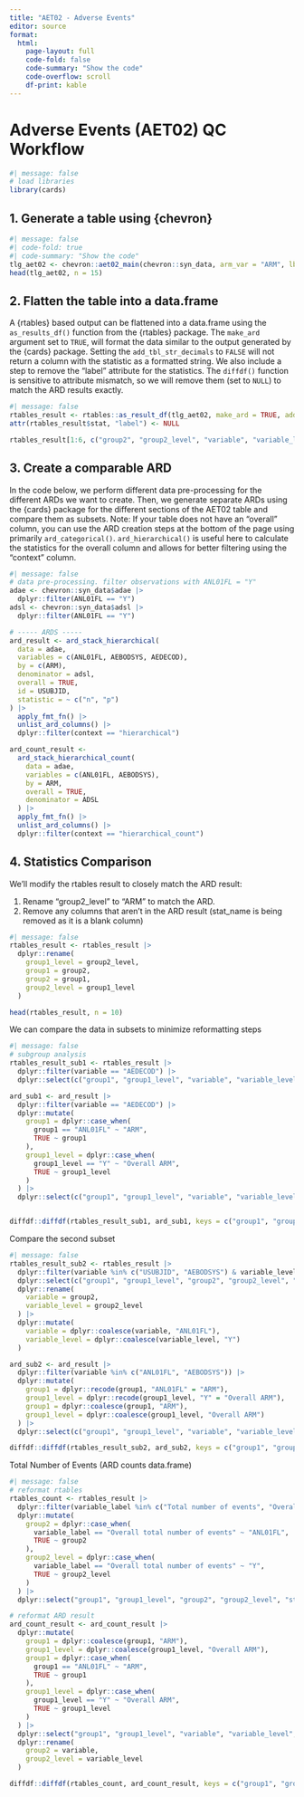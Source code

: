 ```yaml
---
title: "AET02 - Adverse Events"
editor: source
format: 
  html:
    page-layout: full
    code-fold: false
    code-summary: "Show the code"
    code-overflow: scroll 
    df-print: kable
---
```


# Adverse Events (AET02) QC Workflow
```r
#| message: false
# load libraries
library(cards)
```


## 1. Generate a table using {chevron}

```r
#| message: false
#| code-fold: true
#| code-summary: "Show the code"
tlg_aet02 <- chevron::aet02_main(chevron::syn_data, arm_var = "ARM", lbl_overall = "Overall ARM")
head(tlg_aet02, n = 15)
```

## 2. Flatten the table into a data.frame
A {rtables} based output can be flattened into a data.frame using the `as_results_df()` function from the {rtables} package. The `make_ard` argument set to `TRUE`, will format the data similar to the output generated by the {cards} package. Setting the `add_tbl_str_decimals` to `FALSE` will not return a column with the statistic as a formatted string.
We also include a step to remove the "label" attribute for the statistics. The `diffdf()` function is sensitive to attribute mismatch, so we will remove them (set to `NULL`) to match the ARD results exactly.

```r
#| message: false
rtables_result <- rtables::as_result_df(tlg_aet02, make_ard = TRUE, add_tbl_str_decimals = FALSE)
attr(rtables_result$stat, "label") <- NULL

rtables_result[1:6, c("group2", "group2_level", "variable", "variable_level", "stat")]
```


## 3. Create a comparable ARD

In the code below, we perform different data pre-processing for the different ARDs we want to create. 
Then, we generate separate ARDs using the {cards} package for the different sections of the AET02 table and compare them as subsets.
Note: If your table does not have an "overall" column, you can use the ARD creation steps at the bottom of the page using primarily `ard_categorical()`. `ard_hierarchical()` is useful here to calculate the statistics for the overall column and allows for better filtering using the "context" column.

```r
#| message: false
# data pre-processing. filter observations with ANL01FL = "Y"
adae <- chevron::syn_data$adae |>
  dplyr::filter(ANL01FL == "Y")
adsl <- chevron::syn_data$adsl |>
  dplyr::filter(ANL01FL == "Y")

# ----- ARDS -----
ard_result <- ard_stack_hierarchical(
  data = adae,
  variables = c(ANL01FL, AEBODSYS, AEDECOD),
  by = c(ARM),
  denominator = adsl,
  overall = TRUE,
  id = USUBJID,
  statistic = ~ c("n", "p")
) |>
  apply_fmt_fn() |>
  unlist_ard_columns() |>
  dplyr::filter(context == "hierarchical")

ard_count_result <-
  ard_stack_hierarchical_count(
    data = adae,
    variables = c(ANL01FL, AEBODSYS),
    by = ARM,
    overall = TRUE,
    denominator = ADSL
  ) |>
  apply_fmt_fn() |>
  unlist_ard_columns() |>
  dplyr::filter(context == "hierarchical_count")
```

## 4. Statistics Comparison

We'll modify the rtables result to closely match the ARD result:

  1. Rename "group2_level" to "ARM" to match the ARD.
  2. Remove any columns that aren't in the ARD result (stat_name is being removed as it is a blank column)

```r
#| message: false
rtables_result <- rtables_result |>
  dplyr::rename(
    group1_level = group2_level,
    group1 = group2,
    group2 = group1,
    group2_level = group1_level
  )

head(rtables_result, n = 10)
```

We can compare the data in subsets to minimize reformatting steps
```r
#| message: false
# subgroup analysis
rtables_result_sub1 <- rtables_result |>
  dplyr::filter(variable == "AEDECOD") |>
  dplyr::select(c("group1", "group1_level", "variable", "variable_level", "stat"))

ard_sub1 <- ard_result |>
  dplyr::filter(variable == "AEDECOD") |>
  dplyr::mutate(
    group1 = dplyr::case_when(
      group1 == "ANL01FL" ~ "ARM",
      TRUE ~ group1
    ),
    group1_level = dplyr::case_when(
      group1_level == "Y" ~ "Overall ARM",
      TRUE ~ group1_level
    )
  ) |>
  dplyr::select(c("group1", "group1_level", "variable", "variable_level", "stat"))


diffdf::diffdf(rtables_result_sub1, ard_sub1, keys = c("group1", "group1_level", "variable", "variable_level", "stat"))
```

Compare the second subset

```r
#| message: false
rtables_result_sub2 <- rtables_result |>
  dplyr::filter(variable %in% c("USUBJID", "AEBODSYS") & variable_level != "nonunique") |>
  dplyr::select(c("group1", "group1_level", "group2", "group2_level", "stat")) |>
  dplyr::rename(
    variable = group2,
    variable_level = group2_level
  ) |>
  dplyr::mutate(
    variable = dplyr::coalesce(variable, "ANL01FL"),
    variable_level = dplyr::coalesce(variable_level, "Y")
  )

ard_sub2 <- ard_result |>
  dplyr::filter(variable %in% c("ANL01FL", "AEBODSYS")) |>
  dplyr::mutate(
    group1 = dplyr::recode(group1, "ANL01FL" = "ARM"),
    group1_level = dplyr::recode(group1_level, "Y" = "Overall ARM"),
    group1 = dplyr::coalesce(group1, "ARM"),
    group1_level = dplyr::coalesce(group1_level, "Overall ARM")
  ) |>
  dplyr::select(c("group1", "group1_level", "variable", "variable_level", "stat"))

diffdf::diffdf(rtables_result_sub2, ard_sub2, keys = c("group1", "group1_level", "variable", "variable_level", "stat"))
```

Total Number of Events (ARD counts data.frame)

```r
#| message: false
# reformat rtables
rtables_count <- rtables_result |>
  dplyr::filter(variable_label %in% c("Total number of events", "Overall total number of events")) |>
  dplyr::mutate(
    group2 = dplyr::case_when(
      variable_label == "Overall total number of events" ~ "ANL01FL",
      TRUE ~ group2
    ),
    group2_level = dplyr::case_when(
      variable_label == "Overall total number of events" ~ "Y",
      TRUE ~ group2_level
    )
  ) |>
  dplyr::select("group1", "group1_level", "group2", "group2_level", "stat")

# reformat ARD result
ard_count_result <- ard_count_result |>
  dplyr::mutate(
    group1 = dplyr::coalesce(group1, "ARM"),
    group1_level = dplyr::coalesce(group1_level, "Overall ARM"),
    group1 = dplyr::case_when(
      group1 == "ANL01FL" ~ "ARM",
      TRUE ~ group1
    ),
    group1_level = dplyr::case_when(
      group1_level == "Y" ~ "Overall ARM",
      TRUE ~ group1_level
    )
  ) |>
  dplyr::select("group1", "group1_level", "variable", "variable_level", "stat") |>
  dplyr::rename(
    group2 = variable,
    group2_level = variable_level
  )

diffdf::diffdf(rtables_count, ard_count_result, keys = c("group1", "group1_level", "group2", "group2_level", "stat"))
```
